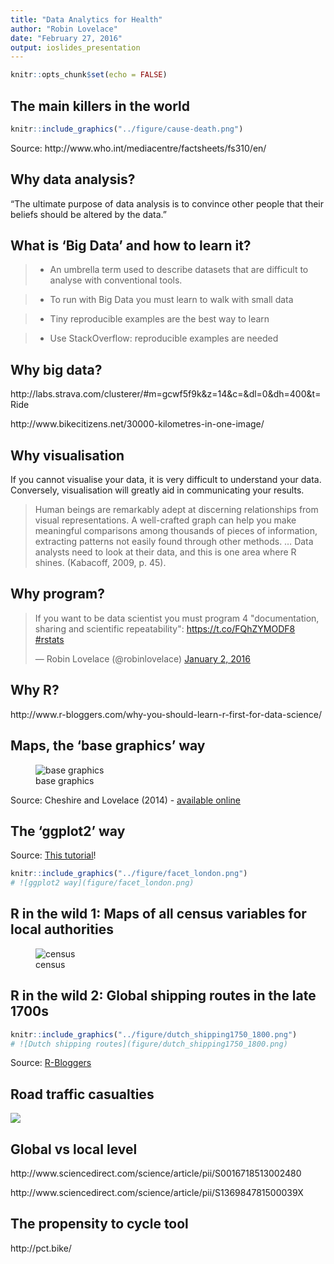 ```yaml
---
title: "Data Analytics for Health"
author: "Robin Lovelace"
date: "February 27, 2016"
output: ioslides_presentation
---
```


```r
knitr::opts_chunk$set(echo = FALSE)
```

## The main killers in the world

```r
knitr::include_graphics("../figure/cause-death.png")
```

Source: http://www.who.int/mediacentre/factsheets/fs310/en/

## Why data analysis?

"The ultimate purpose of data analysis is to convince other people that their beliefs should be altered by the data."

## What is 'Big Data' and how to learn it?

> - An umbrella term used to describe datasets that are difficult to analyse with conventional tools.

> - To run with Big Data you must learn to walk with small data

> - Tiny reproducible examples are the best way to learn

> - Use StackOverflow: reproducible examples are needed

## Why big data?

http://labs.strava.com/clusterer/#m=gcwf5f9k&z=14&c=&dl=0&dh=400&t=Ride

http://www.bikecitizens.net/30000-kilometres-in-one-image/

## Why visualisation

If you cannot visualise your data, it is very difficult to understand your data. 
Conversely, visualisation will greatly aid in communicating your results.

> Human beings are remarkably adept at discerning relationships from visual
> representations. A well-crafted graph can help you make meaningful comparisons among thousands of pieces of information, extracting patterns not easily found through other methods. ... Data analysts need to look at their data, and this is one area where R shines.
(Kabacoff, 2009, p. 45).

## Why program?

<blockquote class="twitter-tweet" data-lang="en"><p lang="en" dir="ltr">If you want to be data scientist you must program 4 &quot;documentation, sharing and scientific repeatability&quot;: <a href="https://t.co/FQhZYMODF8">https://t.co/FQhZYMODF8</a> <a href="https://twitter.com/hashtag/rstats?src=hash">#rstats</a></p>&mdash; Robin Lovelace (@robinlovelace) <a href="https://twitter.com/robinlovelace/status/683276528172548096">January 2, 2016</a></blockquote>
<script async src="//platform.twitter.com/widgets.js" charset="utf-8"></script>

## Why R?

http://www.r-bloggers.com/why-you-should-learn-r-first-for-data-science/

## Maps, the 'base graphics' way

![base graphics](../figure/Choropleth_map_of_number_of_transport_nodes_in_London_boroughs.png)

Source: Cheshire and Lovelace (2014) - [available online](https://github.com/geocomPP/sdvwR)

## The 'ggplot2' way

Source: [This tutorial](https://github.com/Robinlovelace/Creating-maps-in-R)!

```r
knitr::include_graphics("../figure/facet_london.png")
# ![ggplot2 way](figure/facet_london.png)
```

## R in the wild 1: Maps of all census variables for local authorities

![census](figure/single.png)

## R in the wild 2: Global shipping routes in the late 1700s

```r
knitr::include_graphics("../figure/dutch_shipping1750_1800.png")
# ![Dutch shipping routes](figure/dutch_shipping1750_1800.png)
```


Source: [R-Bloggers](http://www.r-bloggers.com/mapped-british-and-spanish-shipping-1750-1800/)

## Road traffic casualties

![](https://pbs.twimg.com/media/CapOgECWEAEVa7Y.jpg:large)

## Global vs local level

http://www.sciencedirect.com/science/article/pii/S0016718513002480

http://www.sciencedirect.com/science/article/pii/S136984781500039X

## The propensity to cycle tool

http://pct.bike/


